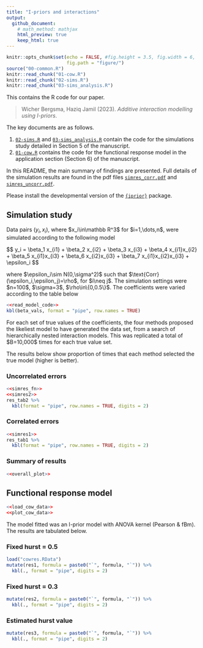 ```yaml
---
title: "I-priors and interactions"
output: 
  github_document:
    # math_method: mathjax
    html_preview: true
    keep_html: true
---
```


```r
knitr::opts_chunk$set(echo = FALSE, #fig.height = 3.5, fig.width = 6, 
                      fig.path = "figure/")
source("00-common.R")
knitr::read_chunk("01-cow.R")
knitr::read_chunk("02-sims.R")
knitr::read_chunk("03-sims_analysis.R")
```

This contains the R code for our paper.

> Wicher Bergsma, Haziq Jamil (2023). *Additive interaction modelling using I-priors*.

The key documents are as follows.

1.  [`02-sims.R`](02-sims.R) and [`03-sims_analysis.R`](03-sims_analysis.R) contain the code for the simulations study detailed in Section 5 of the manuscript.
2.  [`01-cow.R`](`01-cow.R`) contains the code for the functional response model in the application section (Section 6) of the manuscript.

In this README, the main summary of findings are presented. 
Full details of the simulation results are found in the pdf files [`simres_corr.pdf`](`simres_corr.pdf`) and [`simres_uncorr.pdf`](`simres_uncorr.pdf`).

Please install the developmental version of the [`{iprior}`](https://github.com/haziqj/iprior) package.

## Simulation study

Data pairs $(y_i,x_i)$, where \$x_i\\in\\mathbb R^3\$ for \$i=1,\\dots,n\$, were simulated according to the following model

\$$
y_i = \\beta_1 x_{i1} + \\beta_2 x_{i2} + \\beta_3 x_{i3} + \\beta_4 x_{i1}x_{i2} + \\beta_5 x_{i1}x_{i3} + \\beta_6 x_{i2}x_{i3} + \\beta_7 x_{i1}x_{i2}x_{i3} + \\epsilon_i
\$$

where \$\\epsilon_i\\sim N(0,\\sigma^2)\$ such that \$\\text{Corr}(\\epsilon_i,\\epsilon_j)=\\rho\$, for \$i\\neq j\$. The simulation settings were \$n=100\$, \$\\sigma=3\$, \$\\rho\\in\\{0,0.5\\}\$. The coefficients were varied according to the table below

```r
<<read_model_code>>
kbl(beta_vals, format = "pipe", row.names = TRUE)
```

For each set of true values of the coefficients, the four methods proposed the likeliest model to have generated the data set, from a search of hierarchically nested interaction models. This was replicated a total of \$B=10,000\$ times for each true value set.

The results below show proportion of times that each method selected the true model (higher is better).

### Uncorrelated errors

```r
<<simres_fn>>
<<simres2>>
res_tab2 %>%
  kbl(format = "pipe", row.names = TRUE, digits = 2)
```

<!-- The geometric mean -->

<!-- ```{r} -->
<!-- res_tab2[, -1] %>%  -->
<!--   apply(., 2, function(x) exp(sum(log(x[x > 0])) / length(x))) %>% -->
<!--   round(3) -->
<!-- ``` -->

### Correlated errors

```r
<<simres1>>
res_tab1 %>%
  kbl(format = "pipe", row.names = TRUE, digits = 2)
```

<!-- The geometric mean -->

<!-- ```{r} -->
<!-- res_tab1[, -1] %>%  -->
<!--   apply(., 2, function(x) exp(sum(log(x[x > 0])) / length(x))) %>% -->
<!--   round(3) -->
<!-- ``` -->

### Summary of results 

```r
<<overall_plot>>
```

## Functional response model

```r
<<load_cow_data>>
<<plot_cow_data>>
```

The model fitted was an I-prior model with ANOVA kernel (Pearson & fBm). 
The results are tabulated below.

### Fixed hurst = 0.5

```r
load("cowres.RData")
mutate(res1, formula = paste0("`", formula, "`")) %>%
  kbl(., format = "pipe", digits = 2)
```

### Fixed hurst = 0.3

```r
mutate(res2, formula = paste0("`", formula, "`")) %>%
  kbl(., format = "pipe", digits = 2)
```

### Estimated hurst value

```r
mutate(res3, formula = paste0("`", formula, "`")) %>%
  kbl(., format = "pipe", digits = 2)
```






